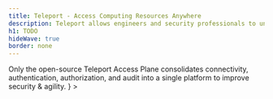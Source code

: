 ```yaml
---
title: Teleport - Access Computing Resources Anywhere
description: Teleport allows engineers and security professionals to unify access for SSH servers, Kubernetes clusters, web applications, and databases across all environments.
h1: TODO
hideWave: true
border: none
---
```



<Section bg="white">
    <AnimationHeader
    title="The easiest, most secure way to access all your infrastructure."
    subtitle="The Teleport Platform"
    description={
      <>
        Only the open-source Teleport Access Plane consolidates connectivity, authentication, authorization, and audit into a single platform to improve security & agility.
      </>
    }
  >
  </AnimationHeader>
  <AnnouncementBar />
</Section>
<ProductSection />
<TryTeleport />
